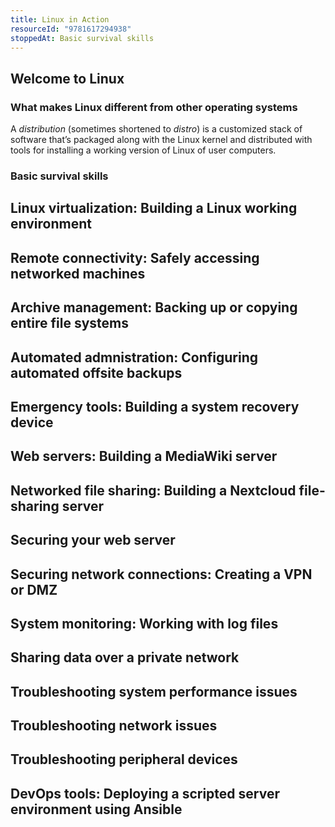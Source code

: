 ```yaml
---
title: Linux in Action
resourceId: "9781617294938"
stoppedAt: Basic survival skills
---
```


## Welcome to Linux

### What makes Linux different from other operating systems

A *distribution* (sometimes shortened to *distro*) is a customized
stack of software that’s packaged along with the Linux kernel and distributed
with tools for installing a working version of Linux of user computers.

### Basic survival skills

## Linux virtualization: Building a Linux working environment

## Remote connectivity: Safely accessing networked machines

## Archive management: Backing up or copying entire file systems

## Automated admnistration: Configuring automated offsite backups

## Emergency tools: Building a system recovery device

## Web servers: Building a MediaWiki server

## Networked file sharing: Building a Nextcloud file-sharing server

## Securing your web server

## Securing network connections: Creating a VPN or DMZ

## System monitoring: Working with log files

## Sharing data over a private network

## Troubleshooting system performance issues

## Troubleshooting network issues

## Troubleshooting peripheral devices

## DevOps tools: Deploying a scripted server environment using Ansible
